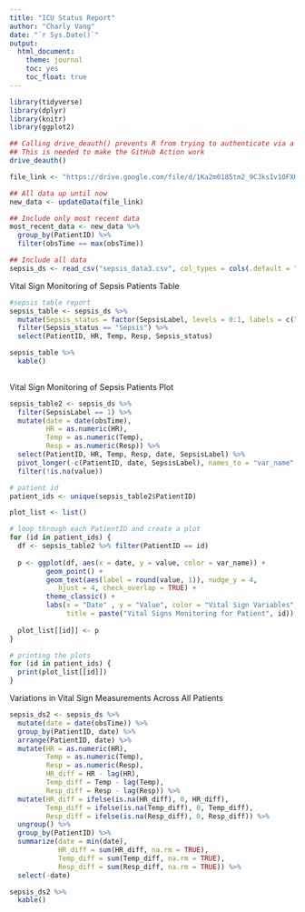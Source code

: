 ```yaml
---
title: "ICU Status Report"
author: "Charly Vang"
date: "`r Sys.Date()`"
output:
  html_document:
    theme: journal
    toc: yes
    toc_float: true
---
```


```r
library(tidyverse)
library(dplyr)
library(knitr)
library(ggplot2)

## Calling drive_deauth() prevents R from trying to authenticate via a browser
## This is needed to make the GitHub Action work
drive_deauth()

file_link <- "https://drive.google.com/file/d/1Ka2m0185tm2_9CJksIv1OFXHtHEiFEm8/view?usp=sharing"

## All data up until now
new_data <- updateData(file_link)

## Include only most recent data
most_recent_data <- new_data %>%
  group_by(PatientID) %>%
  filter(obsTime == max(obsTime))

## Include all data
sepsis_ds <- read_csv("sepsis_data3.csv", col_types = cols(.default = "c"))

```

Vital Sign Monitoring of Sepsis Patients Table

```r
#sepsis table report 
sepsis_table <- sepsis_ds %>%
  mutate(Sepsis_status = factor(SepsisLabel, levels = 0:1, labels = c("No Sepsis", "Sepsis"))) %>% 
  filter(Sepsis_status == "Sepsis") %>%
  select(PatientID, HR, Temp, Resp, Sepsis_status) 

sepsis_table %>%
  kable()
  
```

Vital Sign Monitoring of Sepsis Patients Plot

```r
sepsis_table2 <- sepsis_ds %>%
  filter(SepsisLabel == 1) %>%
  mutate(date = date(obsTime),
         HR = as.numeric(HR),
         Temp = as.numeric(Temp),
         Resp = as.numeric(Resp)) %>%
  select(PatientID, HR, Temp, Resp, date, SepsisLabel) %>%
  pivot_longer(-c(PatientID, date, SepsisLabel), names_to = "var_name", values_to = "value") %>%
  filter(!is.na(value))

# patient id
patient_ids <- unique(sepsis_table2$PatientID)

plot_list <- list()

# loop through each PatientID and create a plot
for (id in patient_ids) {
  df <- sepsis_table2 %>% filter(PatientID == id)
  
  p <- ggplot(df, aes(x = date, y = value, color = var_name)) +
         geom_point() +
         geom_text(aes(label = round(value, 1)), nudge_y = 4, 
            hjust = 4, check_overlap = TRUE) +
         theme_classic() +
         labs(x = "Date" , y = "Value", color = "Vital Sign Variables",
              title = paste("Vital Signs Monitoring for Patient", id))
  
  plot_list[[id]] <- p
}

# printing the plots 
for (id in patient_ids) {
  print(plot_list[[id]])
}

```

Variations in Vital Sign Measurements Across All Patients

```r
sepsis_ds2 <- sepsis_ds %>%
  mutate(date = date(obsTime)) %>%
  group_by(PatientID, date) %>%
  arrange(PatientID, date) %>%
  mutate(HR = as.numeric(HR),
         Temp = as.numeric(Temp),
         Resp = as.numeric(Resp),
         HR_diff = HR - lag(HR),
         Temp_diff = Temp - lag(Temp),
         Resp_diff = Resp - lag(Resp)) %>%
  mutate(HR_diff = ifelse(is.na(HR_diff), 0, HR_diff),
         Temp_diff = ifelse(is.na(Temp_diff), 0, Temp_diff),
         Resp_diff = ifelse(is.na(Resp_diff), 0, Resp_diff)) %>%
  ungroup() %>%
  group_by(PatientID) %>%
  summarize(date = min(date),
            HR_diff = sum(HR_diff, na.rm = TRUE),
            Temp_diff = sum(Temp_diff, na.rm = TRUE),
            Resp_diff = sum(Resp_diff, na.rm = TRUE)) %>%
  select(-date)

sepsis_ds2 %>%
  kable() 
  
```
